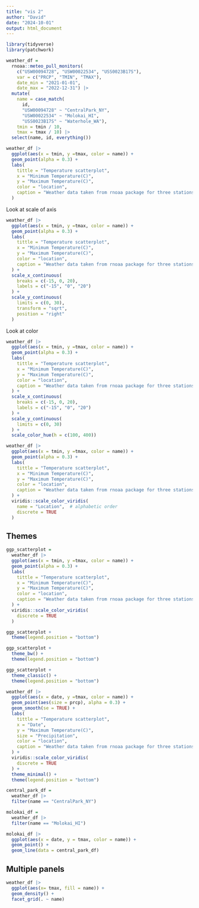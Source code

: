 ```yaml
---
title: "vis 2"
author: "David"
date: "2024-10-01"
output: html_document
---
```


```r
library(tidyverse)
library(patchwork)
```

```r
weather_df = 
  rnoaa::meteo_pull_monitors(
    c("USW00094728", "USW00022534", "USS0023B17S"),
    var = c("PRCP", "TMIN", "TMAX"), 
    date_min = "2021-01-01",
    date_max = "2022-12-31") |>
  mutate(
    name = case_match(
      id, 
      "USW00094728" ~ "CentralPark_NY", 
      "USW00022534" ~ "Molokai_HI",
      "USS0023B17S" ~ "Waterhole_WA"),
    tmin = tmin / 10,
    tmax = tmax / 10) |>
  select(name, id, everything())
```

```r
weather_df |>
  ggplot(aes(x = tmin, y =tmax, color = name)) +
  geom_point(alpha = 0.3) +
  labs(
    tittle = "Temperature scatterplot",
    x = "Minimum Temperature(C)",
    y = "Maximum Temperature(C)",
    color = "location",
    caption = "Weather data taken from rnoaa package for three stations."
  )
```


Look at scale of axis
```r
weather_df |>
  ggplot(aes(x = tmin, y =tmax, color = name)) +
  geom_point(alpha = 0.3) +
  labs(
    tittle = "Temperature scatterplot",
    x = "Minimum Temperature(C)",
    y = "Maximum Temperature(C)",
    color = "location",
    caption = "Weather data taken from rnoaa package for three stations."
  ) +
  scale_x_continuous(
    breaks = c(-15, 0, 20),
    labels = c("-15", "0", "20")
  ) +
  scale_y_continuous(
    limits = c(0, 30),
    transform = "sqrt",
    position = "right"
  )
```

Look at color
```r
weather_df |>
  ggplot(aes(x = tmin, y =tmax, color = name)) +
  geom_point(alpha = 0.3) +
  labs(
    tittle = "Temperature scatterplot",
    x = "Minimum Temperature(C)",
    y = "Maximum Temperature(C)",
    color = "location",
    caption = "Weather data taken from rnoaa package for three stations."
  ) +
  scale_x_continuous(
    breaks = c(-15, 0, 20),
    labels = c("-15", "0", "20")
  ) +
  scale_y_continuous(
    limits = c(0, 30)
  ) +
  scale_color_hue(h = c(100, 400))
```

```r
weather_df |>
  ggplot(aes(x = tmin, y =tmax, color = name)) +
  geom_point(alpha = 0.3) +
  labs(
    tittle = "Temperature scatterplot",
    x = "Minimum Temperature(C)",
    y = "Maximum Temperature(C)",
    color = "location",
    caption = "Weather data taken from rnoaa package for three stations."
  ) +
  viridis::scale_color_viridis(
    name = "Location",  # alphabetic order
    discrete = TRUE
  )
```

## Themes

```r
ggp_scatterplot =
  weather_df |>
  ggplot(aes(x = tmin, y =tmax, color = name)) +
  geom_point(alpha = 0.3) +
  labs(
    tittle = "Temperature scatterplot",
    x = "Minimum Temperature(C)",
    y = "Maximum Temperature(C)",
    color = "location",
    caption = "Weather data taken from rnoaa package for three stations."
  ) +
  viridis::scale_color_viridis(
    discrete = TRUE
  )

ggp_scatterplot +
  theme(legend.position = "bottom")

ggp_scatterplot +
  theme_bw() +
  theme(legend.position = "bottom")

ggp_scatterplot + 
  theme_classic() + 
  theme(legend.position = "bottom")
```

```r
weather_df |>
  ggplot(aes(x = date, y =tmax, color = name)) +
  geom_point(aes(size = prcp), alpha = 0.3) +
  geom_smooth(se = TRUE) +
  labs(
    tittle = "Temperature scatterplot",
    x = "Date",
    y = "Maximum Temperature(C)",
    size = "Precipitation",
    color = "location",
    caption = "Weather data taken from rnoaa package for three stations."
  ) +
  viridis::scale_color_viridis(
    discrete = TRUE
  ) +
  theme_minimal() +
  theme(legend.position = "bottom")

```

```r
central_park_df =
  weather_df |>
  filter(name == "CentralPark_NY")

molokai_df =
  weather_df |>
  filter(name == "Molokai_HI")

molokai_df |>
  ggplot(aes(x = date, y = tmax, color = name)) +
  geom_point() +
  geom_line(data = central_park_df)

```

## Multiple panels
```r
weather_df |>
  ggplot(aes(x= tmax, fill = name)) +
  geom_density() +
  facet_grid(. ~ name)
```

```r

```

